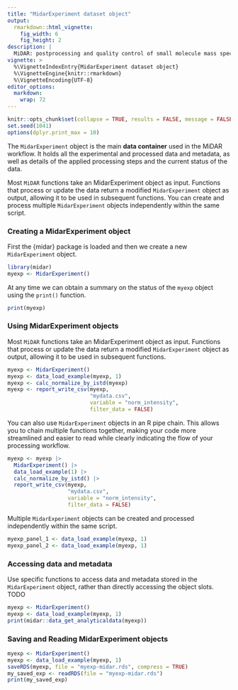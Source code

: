 ```yaml
---
title: "MidarExperiment dataset object"
output: 
  rmarkdown::html_vignette:
    fig_width: 6
    fig_height: 2
description: |
  MiDAR: postprocessing and quality control of small molecule mass spectrometry data 
vignette: >
  %\VignetteIndexEntry{MidarExperiment dataset object}
  %\VignetteEngine{knitr::rmarkdown}
  %\VignetteEncoding{UTF-8}
editor_options: 
  markdown: 
    wrap: 72
---
```


```r
knitr::opts_chunk$set(collapse = TRUE, results = FALSE, message = FALSE, comment = "#>")
set.seed(1041)
options(dplyr.print_max = 10)
```

The `MidarExperiment` object is the main **data container** used in the MiDAR workflow. It holds all the experimental and processed data and metadata, as well as details of the applied processing steps and the current status of the data.

Most `MiDAR` functions take an MidarExperiment object as input. Functions that process or update the data return a modified `MidarExperiment` object as output, allowing it to be used in subsequent functions. You can create and process multiple `MidarExperiment` objects independently within the same script.

### Creating a MidarExperiment object

First the {midar} package is loaded and then we create a new `MidarExperiment` object.

```r
library(midar)
myexp <- MidarExperiment()
```

At any time we can obtain a summary on the status of the `myexp` object using the `print()` function.

```r
print(myexp)
```

### Using MidarExperiment objects

Most `MiDAR` functions take an MidarExperiment object as input. Functions that process or update the data return a modified `MidarExperiment` object as output, allowing it to be used in subsequent functions. 

```r
myexp <- MidarExperiment()
myexp <- data_load_example(myexp, 1)
myexp <- calc_normalize_by_istd(myexp)
myexp <- report_write_csv(myexp, 
                          "mydata.csv", 
                          variable = "norm_intensity", 
                          filter_data = FALSE)
```

You can also use `MidarExperiment` objects in an R pipe chain. This allows you to chain multiple functions together, making your code more streamlined and easier to read while clearly indicating the flow of your processing workflow.

```r
myexp <- myexp |> 
  MidarExperiment() |>
  data_load_example(1) |>
  calc_normalize_by_istd() |>
  report_write_csv(myexp, 
                   "mydata.csv", 
                   variable = "norm_intensity", 
                   filter_data = FALSE)

```


Multiple `MidarExperiment` objects can be created and processed independently within the same script.

```r
myexp_panel_1 <- data_load_example(myexp, 1)
myexp_panel_2 <- data_load_example(myexp, 1)
```

### Accessing data and metadata

Use specific functions to access data and metadata stored in the `MidarExperiment` object, rather than directly accessing the object slots. TODO

```r
myexp <- MidarExperiment()
myexp <- data_load_example(myexp, 1)
print(midar::data_get_analyticaldata(myexp))
```

### Saving and Reading MidarExperiment objects

```r
myexp <- MidarExperiment()
myexp <- data_load_example(myexp, 1)
saveRDS(myexp, file = "myexp-midar.rds", compress = TRUE)
my_saved_exp <- readRDS(file = "myexp-midar.rds")
print(my_saved_exp)
```

